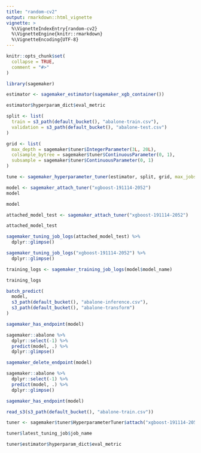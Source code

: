 ```yaml
---
title: "random-cv2"
output: rmarkdown::html_vignette
vignette: >
  %\VignetteIndexEntry{random-cv2}
  %\VignetteEngine{knitr::rmarkdown}
  %\VignetteEncoding{UTF-8}
---
```


```r
knitr::opts_chunk$set(
  collapse = TRUE,
  comment = "#>"
)
```

```r
library(sagemaker)
```

```r
estimator <- sagemaker_estimator(sagemaker_xgb_container())
```

```r
estimator$hyperparam_dict$eval_metric
```


```r
split <- list(
  train = s3_path(default_bucket(), "abalone-train.csv"),
  validation = s3_path(default_bucket(), "abalone-test.csv")
)

grid <- list(
  max_depth = sagemaker$tuner$IntegerParameter(3L, 20L),
  colsample_bytree = sagemaker$tuner$ContinuousParameter(0, 1),
  subsample = sagemaker$tuner$ContinuousParameter(0, 1)
)

tune <- sagemaker_hyperparameter_tuner(estimator, split, grid, max_jobs = 1)
```

```r
model <- sagemaker_attach_tuner("xgboost-191114-2052")
model
```

```r
model
```

```r
attached_model_test <- sagemaker_attach_tuner("xgboost-191114-2052")
```

```r
attached_model_test
```



```r
sagemaker_tuning_job_logs(attached_model_test) %>%
  dplyr::glimpse()
```

```r
sagemaker_tuning_job_logs("xgboost-191114-2052") %>% 
  dplyr::glimpse()
```

```r
training_logs <- sagemaker_training_job_logs(model$model_name)
```
```r
training_logs
```


```r
batch_predict(
  model, 
  s3_path(default_bucket(), "abalone-inference.csv"),
  s3_path(default_bucket(), "abalone-transform")
)
```

```r
sagemaker_has_endpoint(model)
```

```r
sagemaker::abalone %>%
  dplyr::select(-1) %>%
  predict(model, .) %>%
  dplyr::glimpse()
```

```r
sagemaker_delete_endpoint(model)
```

```r
sagemaker::abalone %>%
  dplyr::select(-1) %>%
  predict(model, .) %>%
  dplyr::glimpse()
```

```r
sagemaker_has_endpoint(model)
```

```r
read_s3(s3_path(default_bucket(), "abalone-train.csv"))
```


```r
tuner <- sagemaker$tuner$HyperparameterTuner$attach("xgboost-191114-2052")
```

```r
tuner$latest_tuning_job$job_name
```

```r
tuner$estimator$hyperparam_dict$eval_metric
```



